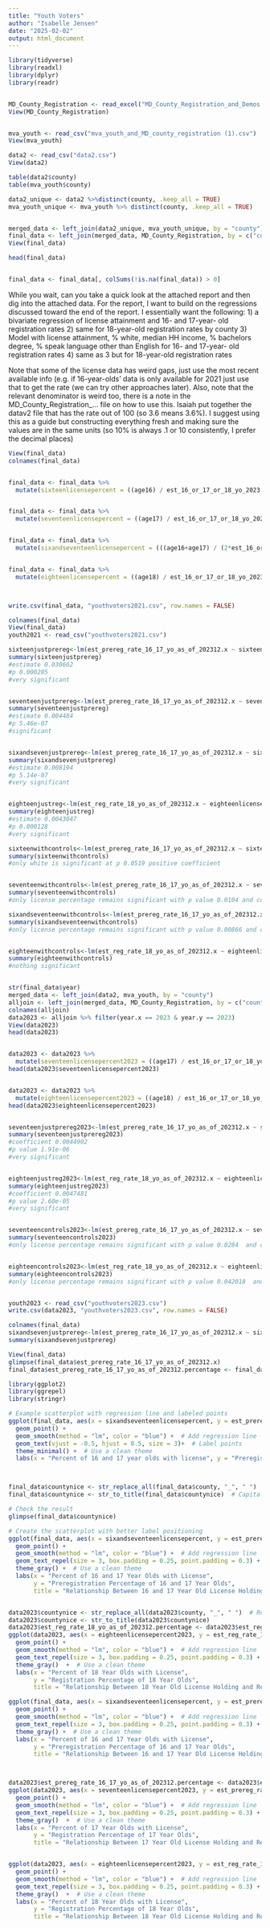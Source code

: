 ```yaml
---
title: "Youth Voters"
author: "Isabelle Jensen"
date: "2025-02-02"
output: html_document
---
```


```r
library(tidyverse)
library(readxl)
library(dplyr)
library(readr)


MD_County_Registration <- read_excel("MD_County_Registration_and_Demos includes demonimator.xlsx")
View(MD_County_Registration)


mva_youth <- read_csv("mva_youth_and_MD_county_registration (1).csv")
View(mva_youth)

data2 <- read_csv("data2.csv")
View(data2)

table(data2$county)
table(mva_youth$county)

data2_unique <- data2 %>%distinct(county, .keep_all = TRUE)
mva_youth_unique <- mva_youth %>% distinct(county, .keep_all = TRUE)


merged_data <- left_join(data2_unique, mva_youth_unique, by = "county")
final_data <- left_join(merged_data, MD_County_Registration, by = c("county" = "labels"))
View(final_data)

head(final_data)


final_data <- final_data[, colSums(!is.na(final_data)) > 0]


```


While you wait, can you take a quick look at the attached report and then dig into the attached data. For the report, I want to build on the regressions discussed toward the end of the report. I essentially want the following:
1) a bivariate regression of license attainment and 16- and 17-year- old registration rates
2) same for 18-year-old registration rates by county
3) Model with license attainment, % white, median HH income, % bachelors degree, % speak language other than English for 16- and 17-year- old registration rates
4) same as 3 but for 18-year-old registration rates

Note that some of the license data has weird gaps, just use the most recent available info (e.g. if 16-year-olds' data is only available for 2021 just use that to get the rate (we can try other approaches later). Also, note that the relevant denominator is weird too, there is a note in the MD_County_Registration_... file on how to use this. Isaiah put together the datav2 file that has the rate out of 100 (so 3.6 means 3.6%). I suggest using this as a guide but constructing everything fresh and making sure the values are in the same units (so 10% is always .1 or 10 consistently, I prefer the decimal places)





```r
View(final_data)
colnames(final_data)


final_data <- final_data %>%
  mutate(sixteenlicensepercent = ((age16) / est_16_or_17_or_18_yo_2023.x)*100)


final_data <- final_data %>%
  mutate(seventeenlicensepercent = ((age17) / est_16_or_17_or_18_yo_2023.x)*100)


final_data <- final_data %>%
  mutate(sixandseventeenlicensepercent = (((age16+age17) / (2*est_16_or_17_or_18_yo_2023.x))*100))


final_data <- final_data %>%
  mutate(eighteenlicensepercent = ((age18) / est_16_or_17_or_18_yo_2023.x)*100)



write.csv(final_data, "youthvoters2021.csv", row.names = FALSE)

```

```r
colnames(final_data)
View(final_data)
youth2021 <- read_csv("youthvoters2021.csv")

sixteenjustprereg<-lm(est_prereg_rate_16_17_yo_as_of_202312.x ~ sixteenlicensepercent, data = final_data)
summary(sixteenjustprereg)
#estimate 0.030662
#p 0.000285
#very significant


seventeenjustprereg<-lm(est_prereg_rate_16_17_yo_as_of_202312.x ~ seventeenlicensepercent, data = final_data)
summary(seventeenjustprereg)
#estimate 0.004484
#p 5.46e-07
#significant


sixandsevenjustprereg<-lm(est_prereg_rate_16_17_yo_as_of_202312.x ~ sixandseventeenlicensepercent, data = final_data)
summary(sixandsevenjustprereg)
#estimate 0.008194
#p 5.14e-07
#very significant


eighteenjustreg<-lm(est_reg_rate_18_yo_as_of_202312.x ~ eighteenlicensepercent, data = final_data)
summary(eighteenjustreg)
#estimate 0.0043047
#p 0.000128
#very significant

```





```r

sixteenwithcontrols<-lm(est_prereg_rate_16_17_yo_as_of_202312.x ~ sixteenlicensepercent+ share_white.x + est_med_hh_income_2022_dollars.x + share_bachelors_degree_plus.x + share_language_other_than_english.x , data = final_data)
summary(sixteenwithcontrols)
#only white is significant at p 0.0519 positive coefficient 


seventeenwithcontrols<-lm(est_prereg_rate_16_17_yo_as_of_202312.x ~ seventeenlicensepercent+ share_white.x + est_med_hh_income_2022_dollars.x + share_bachelors_degree_plus.x + share_language_other_than_english.x , data = final_data)
summary(seventeenwithcontrols)
#only license percentage remains significant with p value 0.0104 and coefficient 4.490e-03

sixandseventeenwithcontrols<-lm(est_prereg_rate_16_17_yo_as_of_202312.x ~ sixandseventeenlicensepercent+ share_white.x + est_med_hh_income_2022_dollars.x + share_bachelors_degree_plus.x + share_language_other_than_english.x , data = final_data)
summary(sixandseventeenwithcontrols)
#only license percentage remains significant with p value 0.00866 and coefficient 8.544e-03 


eighteenwithcontrols<-lm(est_reg_rate_18_yo_as_of_202312.x ~ eighteenlicensepercent+ share_white.x + est_med_hh_income_2022_dollars.x + share_bachelors_degree_plus.x + share_language_other_than_english.x , data = final_data)
summary(eighteenwithcontrols)
#nothing significant



```



```r
str(final_data$year) 
merged_data <- left_join(data2, mva_youth, by = "county")
alljoin <- left_join(merged_data, MD_County_Registration, by = c("county" = "labels"))
colnames(alljoin)
data2023 <- alljoin %>% filter(year.x == 2023 & year.y == 2023)
View(data2023)
head(data2023)


data2023 <- data2023 %>%
  mutate(seventeenlicensepercent2023 = ((age17) / est_16_or_17_or_18_yo_2023.x)*100)
head(data2023$seventeenlicensepercent2023)


data2023 <- data2023 %>%
  mutate(eighteenlicensepercent2023 = ((age18) / est_16_or_17_or_18_yo_2023.x)*100)
head(data2023$eighteenlicensepercent2023)


seventeenjustprereg2023<-lm(est_prereg_rate_16_17_yo_as_of_202312.x ~ seventeenlicensepercent2023, data = data2023)
summary(seventeenjustprereg2023)
#coefficient 0.0044902
#p value 1.91e-06
#very significant


eighteenjustreg2023<-lm(est_reg_rate_18_yo_as_of_202312.x ~ eighteenlicensepercent2023, data = data2023)
summary(eighteenjustreg2023)
#coefficient 0.0047481
#p value 2.60e-05
#very significant


seventeencontrols2023<-lm(est_prereg_rate_16_17_yo_as_of_202312.x ~ seventeenlicensepercent2023+ share_white.x + est_med_hh_income_2022_dollars.x + share_bachelors_degree_plus.x + share_language_other_than_english.x , data = data2023)
summary(seventeencontrols2023)
#only license percentage remains significant with p value 0.0284  and coefficient 3.820e-03 


eighteencontrols2023<-lm(est_reg_rate_18_yo_as_of_202312.x ~ eighteenlicensepercent2023+ share_white.x + est_med_hh_income_2022_dollars.x + share_bachelors_degree_plus.x + share_language_other_than_english.x , data = data2023)
summary(eighteencontrols2023)
#only license percentage remains significant with p value 0.042018  and coefficient 4.478e-03


youth2023 <- read_csv("youthvoters2023.csv")
write.csv(data2023, "youthvoters2023.csv", row.names = FALSE)

```
```r

colnames(final_data)
sixandsevenjustprereg<-lm(est_prereg_rate_16_17_yo_as_of_202312.x ~ sixandseventeenlicensepercent, data = final_data)
summary(sixandsevenjustprereg)

View(final_data)
glimpse(final_data$est_prereg_rate_16_17_yo_as_of_202312.x)
final_data$est_prereg_rate_16_17_yo_as_of_202312.percentage <- final_data$est_prereg_rate_16_17_yo_as_of_202312.x * 100

library(ggplot2)
library(ggrepel)
library(stringr)

# Example scatterplot with regression line and labeled points
ggplot(final_data, aes(x = sixandseventeenlicensepercent, y = est_prereg_rate_16_17_yo_as_of_202312.percentage, label = county)) +
  geom_point() +  
  geom_smooth(method = "lm", color = "blue") +  # Add regression line
  geom_text(vjust = -0.5, hjust = 0.5, size = 3)+  # Label points
  theme_minimal() +  # Use a clean theme
  labs(x = "Percent of 16 and 17 year olds with license", y = "Preregistration Rates of 16 and 17 year olds", title = "Scatterplot with Regression Line and Labels")



final_data$countynice <- str_replace_all(final_data$county, "_", " ")  # Replace underscores
final_data$countynice <- str_to_title(final_data$countynice)  # Capitalize each word

# Check the result
glimpse(final_data$countynice)

# Create the scatterplot with better label positioning
ggplot(final_data, aes(x = sixandseventeenlicensepercent, y = est_prereg_rate_16_17_yo_as_of_202312.percentage, label = countynice)) +
  geom_point() +  
  geom_smooth(method = "lm", color = "blue") +  # Add regression line
  geom_text_repel(size = 3, box.padding = 0.25, point.padding = 0.3) +  # Improve label spacing
  theme_gray() +  # Use a clean theme
  labs(x = "Percent of 16 and 17 Year Olds with License", 
       y = "Preregistration Percentage of 16 and 17 Year Olds", 
       title = "Relationship Between 16 and 17 Year Old License Holding and Preregistration")


data2023$countynice <- str_replace_all(data2023$county, "_", " ")  # Replace underscores
data2023$countynice <- str_to_title(data2023$countynice)
data2023$est_reg_rate_18_yo_as_of_202312.percentage <- data2023$est_reg_rate_18_yo_as_of_202312.x * 100
ggplot(data2023, aes(x = eighteenlicensepercent2023, y = est_reg_rate_18_yo_as_of_202312.percentage, label = countynice)) +
  geom_point() +  
  geom_smooth(method = "lm", color = "blue") +  # Add regression line
  geom_text_repel(size = 3, box.padding = 0.25, point.padding = 0.3) +  # Improve label spacing
  theme_gray()  +  # Use a clean theme
  labs(x = "Percent of 18 Year Olds with License", 
       y = "Registration Percentage of 18 Year Olds", 
       title = "Relationship Between 18 Year Old License Holding and Registration")

```





```r

ggplot(final_data, aes(x = sixandseventeenlicensepercent, y = est_prereg_rate_16_17_yo_as_of_202312.percentage, label = countynice)) +
  geom_point() +  
  geom_smooth(method = "lm", color = "blue") +  # Add regression line
  geom_text_repel(size = 3, box.padding = 0.25, point.padding = 0.3) +  # Improve label spacing
  theme_gray() +  # Use a clean theme
  labs(x = "Percent of 16 and 17 Year Olds with License", 
       y = "Preregistration Percentage of 16 and 17 Year Olds", 
       title = "Relationship Between 16 and 17 Year Old License Holding and Preregistration")



data2023$est_prereg_rate_16_17_yo_as_of_202312.percentage <- data2023$est_prereg_rate_16_17_yo_as_of_202312.x * 100
ggplot(data2023, aes(x = seventeenlicensepercent2023, y = est_prereg_rate_16_17_yo_as_of_202312.percentage, label = countynice)) +
  geom_point() +  
  geom_smooth(method = "lm", color = "blue") +  # Add regression line
  geom_text_repel(size = 3, box.padding = 0.25, point.padding = 0.3) +  # Improve label spacing
  theme_gray()  +  # Use a clean theme
  labs(x = "Percent of 17 Year Olds with License", 
       y = "Registration Percentage of 17 Year Olds", 
       title = "Relationship Between 17 Year Old License Holding and Registration")


ggplot(data2023, aes(x = eighteenlicensepercent2023, y = est_reg_rate_18_yo_as_of_202312.percentage, label = countynice)) +
  geom_point() +  
  geom_smooth(method = "lm", color = "blue") +  # Add regression line
  geom_text_repel(size = 3, box.padding = 0.25, point.padding = 0.3) +  # Improve label spacing
  theme_gray()  +  # Use a clean theme
  labs(x = "Percent of 18 Year Olds with License", 
       y = "Registration Percentage of 18 Year Olds", 
       title = "Relationship Between 18 Year Old License Holding and Registration")

```